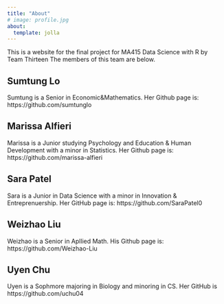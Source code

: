 ```yaml
---
title: "About"
# image: profile.jpg
about:
  template: jolla
---
```


This is a website for the final project for MA415 Data Science with R by Team Thirteen
The members of this team are below.

## Sumtung Lo 
Sumtung is a Senior in Economic&Mathematics. Her Github page is: https://github.com/sumtunglo

## Marissa Alfieri 
Marissa is a Junior studying Psychology and Education & Human Development with a minor in Statistics. Her Github page is: https://github.com/marissa-alfieri

## Sara Patel
Sara is a Junior in Data Science with a minor in Innovation & Entreprenuership. Her GitHub page is: https://github.com/SaraPatel0

## Weizhao Liu
Weizhao is a Senior in Apllied Math. 
His Github page is: https://github.com/Weizhao-Liu

## Uyen Chu
Uyen is a Sophmore majoring in Biology and minoring in CS.
Her GitHub is https://github.com/uchu04

